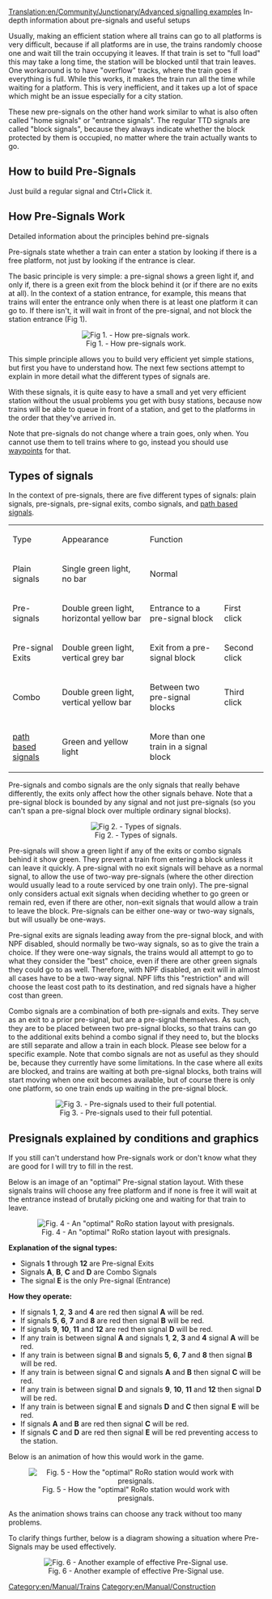 [[Translation:en/Community/Junctionary/Advanced signalling examples]]
In-depth information about pre-signals and useful setups

Usually, making an efficient station where all trains can go to all platforms is very difficult, because if all platforms are in use, the trains randomly choose one and wait till the train occupying it leaves. If that train is set to "full load" this may take a long time, the station will be blocked until that train leaves. One workaround is to have "overflow" tracks, where the train goes if everything is full. While this works, it makes the train run all the time while waiting for a platform. This is very inefficient, and it takes up a lot of space which might be an issue especially for a city station.

These new pre-signals on the other hand work similar to what is also often called "home signals" or "entrance signals". The regular TTD signals are called "block signals", because they always indicate whether the block protected by them is occupied, no matter where the train actually wants to go.

==How to build Pre-Signals==
Just build a regular signal and Ctrl+Click it.

==How Pre-Signals Work==
Detailed information about the principles behind pre-signals 
 
Pre-signals state whether a train can enter a station by looking if there is a free platform, not just by looking if the entrance is clear. 
 
The basic principle is very simple: a pre-signal shows a green light if, and only if, there is a green exit from the block behind it (or if there are no exits at all). In the context of a station entrance, for example, this means that trains will enter the entrance only when there is at least one platform it can go to. If there isn't, it will wait in front of the pre-signal, and not block the station entrance (Fig 1). 


<center>[[File:en/Presig1.png|center|frame|Fig 1. - How pre-signals work.]]</center>


This simple principle allows you to build very efficient yet simple stations, but first you have to understand how. The next few sections attempt to explain in more detail what the different types of signals are. 
 
With these signals, it is quite easy to have a small and yet very efficient station without the usual problems you get with busy stations, because now trains will be able to queue in front of a station, and get to the platforms in the order that they've arrived in. 
 
Note that pre-signals do not change where a train goes, only when. You cannot use them to tell trains where to go, instead you should use [[en/Manual/Waypoints|waypoints]] for that.

==Types of signals==
 
In the context of pre-signals, there are five different types of signals: plain signals, pre-signals, pre-signal exits, combo signals, and [[en/Archive/Manual/Yet Another PBS Patch|path based signals]].
 

{|
|Type
|Appearance
|Function
|
|-
|Plain signals
|Single green light, no bar
|Normal
|
|-
|Pre-signals
|Double green light, horizontal yellow bar
|Entrance to a pre-signal block
|First click
|-
|Pre-signal Exits
|Double green light, vertical grey bar
|Exit from a pre-signal block
|Second click
|-
|Combo
|Double green light, vertical yellow bar
|Between two pre-signal blocks
|Third click
|-
|[[en/Archive/Manual/Yet Another PBS Patch|path based signals]]
|Green and yellow light
|More than one train in a signal block
|
|}

 
Pre-signals and combo signals are the only signals that really behave differently, the exits only affect how the other signals behave. Note that a pre-signal block is bounded by any signal and not just pre-signals (so you can't span a pre-signal block over multiple ordinary signal blocks).


<center>[[File:en/Presig2.png|center|frame|Fig 2. - Types of signals.]]</center>


Pre-signals will show a green light if any of the exits or combo signals behind it show green. They prevent a train from entering a block unless it can leave it quickly. A pre-signal with no exit signals will behave as a normal signal, to allow the use of two-way pre-signals (where the other direction would usually lead to a route serviced by one train only). The pre-signal only considers actual exit signals when deciding whether to go green or remain red, even if there are other, non-exit signals that would allow a train to leave the block. Pre-signals can be either one-way or two-way signals, but will usually be one-ways. 
 
Pre-signal exits are signals leading away from the pre-signal block, and with NPF disabled, should normally be two-way signals, so as to give the train a choice. If they were one-way signals, the trains would all attempt to go to what they consider the "best" choice, even if there are other green signals they could go to as well. Therefore, with NPF disabled, an exit will in almost all cases have to be a two-way signal. NPF lifts this "restriction" and will choose the least cost path to its destination, and red signals have a higher cost than green.
 
Combo signals are a combination of both pre-signals and exits. They serve as an exit to a prior pre-signal, but are a pre-signal themselves. As such, they are to be placed between two pre-signal blocks, so that trains can go to the additional exits behind a combo signal if they need to, but the blocks are still separate and allow a train in each block. Please see below for a specific example. Note that combo signals are not as useful as they should be, because they currently have some limitations. In the case where all exits are blocked, and trains are waiting at both pre-signal blocks, both trains will start moving when one exit becomes available, but of course there is only one platform, so one train ends up waiting in the pre-signal block. 
 
<center>[[File:en/Community/Junctionary/Presig3.png|center|frame|Fig 3. - Pre-signals used to their full potential.]]</center>

==Presignals explained by conditions and graphics==


If you still can't understand how Pre-signals work or don't know what they are good for I will try to fill in the rest.


Below is an image of an "optimal" Pre-signal station layout.
With these signals trains will choose any free platform and if none is free it will wait at the entrance instead of brutally picking one and waiting for that train to leave.


<center>[[File:en/Community/Junctionary/Station presigs explained more.png|center|frame|Fig. 4 - An "optimal" RoRo station layout with presignals.]]</center>


'''Explanation of the signal types:'''
* Signals '''1''' through '''12''' are Pre-signal Exits
* Signals '''A''', '''B''', '''C''' and '''D''' are Combo Signals
* The signal '''E''' is the only Pre-signal  (Entrance)


'''How they operate:'''
* If signals '''1''', '''2''', '''3''' and '''4''' are red then signal '''A''' will be red.
* If signals '''5''', '''6''', '''7''' and '''8''' are red then signal '''B''' will be red.
* If signals '''9''', '''10''', '''11''' and '''12''' are red then signal '''D''' will be red.
* If any train is between signal '''A''' and signals '''1''', '''2''', '''3''' and '''4''' signal '''A''' will be red.
* If any train is between signal '''B''' and signals '''5''', '''6''', '''7''' and '''8''' then signal '''B''' will be red.
* If any train is between signal '''C''' and signals '''A''' and '''B''' then signal '''C''' will be red.
* If any train is between signal '''D''' and signals '''9''', '''10''', '''11''' and '''12''' then signal '''D''' will be red.
* If any train is between signal '''E''' and signals '''D''' and '''C''' then signal '''E''' will be red.
* If signals '''A''' and '''B''' are red then signal '''C''' will be red.
* If signals '''C''' and '''D''' are red then signal '''E''' will be red preventing access to the station.


Below is an animation of how this would work in the game.


<center>[[File:en/Community/Junctionary/Presigs.gif|center|frame|Fig. 5 - How the "optimal" RoRo station would work with presignals.]]</center>


As the animation shows trains can choose any track without too many problems.

To clarify things further, below is a diagram showing a situation where Pre-Signals may be used effectively.

<center>[[File:en/Pre-SignalUsage2.jpeg|center|frame|Fig. 6 - Another example of effective Pre-Signal use.]]</center>

[[Category:en/Manual/Trains]]
[[Category:en/Manual/Construction]]